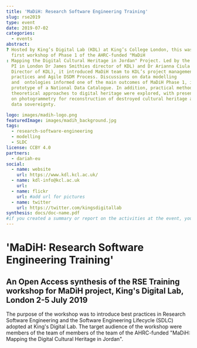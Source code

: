 ```yaml
---
title: 'MaDiH: Research Software Engineering Training'
slug: rse2019
type: event
date: 2019-07-02
categories:
  - events
abstract:
? Hosted by King’s Digital Lab (KDL) at King’s College London, this was the
  first workshop of Phase 1 of the AHRC-funded "MaDiH
: Mapping the Digital Cultural Heritage in Jordan" Project. Led by the Project
  PI in London Dr James Smithies director of KDL) and Dr Arianna Ciula (Deputy
  Director of KDL), it introduced MaDiH team to KDL’s project management
  practices and Agile DSDM Process. Discussions on data modelling
  and  ontologies informed one of the main outcomes of MaDiH Phase 1, i.e. a
  prototype of a National Data Catalogue. In addition, practical methods and
  theoretical approaches to digital heritage were explored, with presentations
  on photogrammetry for reconstruction of destroyed cultural heritage and on
  data sovereignty.

logo: images/madih-logo.png
featuredImage: images/madih_background.jpg
tags:
  - research-software-engineering
  - modelling
  - SLDC
license: CCBY 4.0
partners:
  - dariah-eu
social:
  - name: website
    url: https://www.kdl.kcl.ac.uk/
  - name: kdl-info@kcl.ac.uk
    url:
  - name: flickr
    url: #add url for pictures
  - name: twitter
    url: https://twitter.com/kingsdigitallab
synthesis: docs/doc-name.pdf
#if you created a summary or report on the activities at the event, you can include it here as a .pdf.
---
```


# 'MaDiH: Research Software Engineering Training'

## An Open Access synthesis of the RSE Training workshop for MaDiH project, King's Digital Lab, London 2-5 July 2019

The purpose of the workshop was to introduce best practices in Research Software
Engineering and the Software Engineering Lifecycle (SDLC) adopted at King's
Digital Lab. The target audience of the workshop were members of the team of
members of the team of the AHRC-funded "MaDiH: Mapping the Digital Cultural
Heritage in Jordan".
